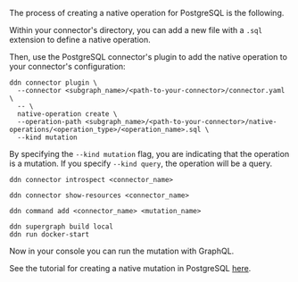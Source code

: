 The process of creating a native operation for PostgreSQL is the following.

Within your connector's directory, you can add a new file with a `.sql` extension to define a native operation.

Then, use the PostgreSQL connector's plugin to add the native operation to your connector's configuration:

```ddn title="Then, use the PostgreSQL connector's plugin to add the native operation to your connector's configuration:"
ddn connector plugin \
  --connector <subgraph_name>/<path-to-your-connector>/connector.yaml \
  -- \
  native-operation create \
  --operation-path <subgraph_name>/<path-to-your-connector>/native-operations/<operation_type>/<operation_name>.sql \
  --kind mutation
```

By specifying the `--kind mutation` flag, you are indicating that the operation is a mutation. If you specify
`--kind query`, the operation will be a query.

```ddn title="Introspect your PostgreSQL instance:"
ddn connector introspect <connector_name>
```

```ddn title="Show the found resources:"
ddn connector show-resources <connector_name>
```

```ddn title="Then, add your model:"
ddn command add <connector_name> <mutation_name>
```

```title="Build and serve your supergraph API:"
ddn supergraph build local
ddn run docker-start
```

Now in your console you can run the mutation with GraphQL.

See the tutorial for creating a native mutation in PostgreSQL [here](#via-native-operation-tutorials).
